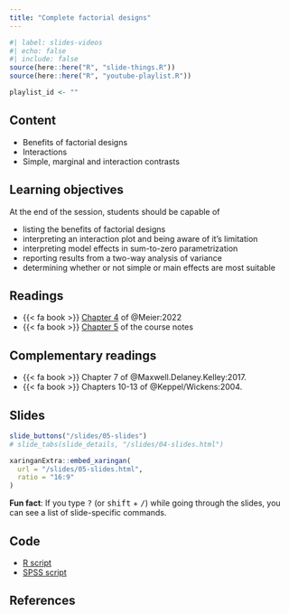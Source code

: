 ```yaml
---
title: "Complete factorial designs"
---
```


```r
#| label: slides-videos
#| echo: false
#| include: false
source(here::here("R", "slide-things.R"))
source(here::here("R", "youtube-playlist.R"))

playlist_id <- ""

```


## Content

- Benefits of factorial designs
- Interactions
- Simple, marginal and interaction contrasts


## Learning objectives

At the end of the session, students should be capable of

- listing the benefits of factorial designs
- interpreting an interaction plot and being aware of it's limitation
- interpreting model effects in sum-to-zero parametrization
- reporting results from a two-way analysis of variance
- determining whether or not simple or main effects are most suitable


## Readings

- {{< fa book >}}  [Chapter 4](https://stat.ethz.ch/~meier/teaching/anova/factorial-treatment-structure.html) of @Meier:2022
-  {{< fa book >}}  [Chapter 5](https://lbelzile.github.io/math80667a/05-interactions_multiway.html) of the course notes


## Complementary readings

- {{< fa book >}}  Chapter 7 of @Maxwell.Delaney.Kelley:2017.
- {{< fa book >}}  Chapters 10-13 of @Keppel/Wickens:2004.


## Slides

```r
slide_buttons("/slides/05-slides")
# slide_tabs(slide_details, "/slides/04-slides.html")
```

```r
xaringanExtra::embed_xaringan(
  url = "/slides/05-slides.html",
  ratio = "16:9"
)
```

:::{.callout-tip}
**Fun fact**: If you type <kbd>?</kbd> (or <kbd>shift</kbd> + <kbd>/</kbd>) while going through the slides, you can see a list of slide-specific commands.
:::

## Code


- [R script](/content/MATH80667A-05-content.R)
- [SPSS script](/content/MATH80667A-05-content.sps)


## References
